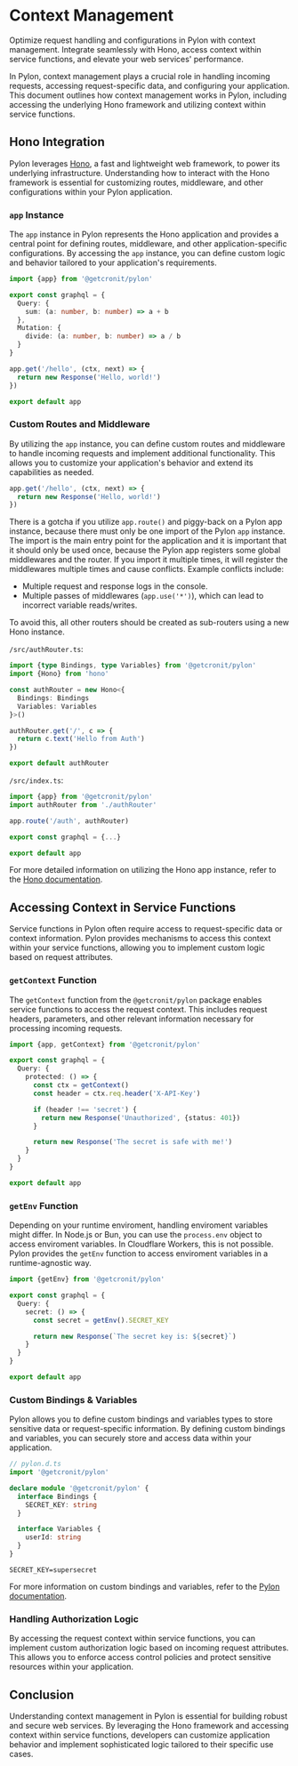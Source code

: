 # Context Management

Optimize request handling and configurations in Pylon with context management. Integrate seamlessly with Hono, access context within service functions, and elevate your web services' performance.

In Pylon, context management plays a crucial role in handling incoming requests, accessing request-specific data, and configuring your application. This document outlines how context management works in Pylon, including accessing the underlying Hono framework and utilizing context within service functions.

## Hono Integration

Pylon leverages [Hono](https://hono.dev/), a fast and lightweight web framework, to power its underlying infrastructure. Understanding how to interact with the Hono framework is essential for customizing routes, middleware, and other configurations within your Pylon application.

### `app` Instance

The `app` instance in Pylon represents the Hono application and provides a central point for defining routes, middleware, and other application-specific configurations. By accessing the `app` instance, you can define custom logic and behavior tailored to your application's requirements.

```typescript
import {app} from '@getcronit/pylon'

export const graphql = {
  Query: {
    sum: (a: number, b: number) => a + b
  },
  Mutation: {
    divide: (a: number, b: number) => a / b
  }
}

app.get('/hello', (ctx, next) => {
  return new Response('Hello, world!')
})

export default app
```

### Custom Routes and Middleware

By utilizing the `app` instance, you can define custom routes and middleware to handle incoming requests and implement additional functionality. This allows you to customize your application's behavior and extend its capabilities as needed.

```typescript
app.get('/hello', (ctx, next) => {
  return new Response('Hello, world!')
})
```

There is a gotcha if you utilize `app.route()` and piggy-back on a Pylon app instance, because there must only be one import of the Pylon `app` instance. The import is the main entry point for the application and it is important that it should only be used once, because the Pylon app registers some global middlewares and the router. If you import it multiple times, it will register the middlewares multiple times and cause conflicts. Example conflicts include:

- Multiple request and response logs in the console.
- Multiple passes of middlewares (`app.use('*')`), which can lead to incorrect variable reads/writes.

To avoid this, all other routers should be created as sub-routers using a new Hono instance.

`/src/authRouter.ts`:

```typescript
import {type Bindings, type Variables} from '@getcronit/pylon'
import {Hono} from 'hono'

const authRouter = new Hono<{
  Bindings: Bindings
  Variables: Variables
}>()

authRouter.get('/', c => {
  return c.text('Hello from Auth')
})

export default authRouter
```

`/src/index.ts`:

```typescript
import {app} from '@getcronit/pylon'
import authRouter from './authRouter'

app.route('/auth', authRouter)

export const graphql = {...}

export default app
```

For more detailed information on utilizing the Hono app instance, refer to the [Hono documentation](https://hono.dev/getting-started/basic).

## Accessing Context in Service Functions

Service functions in Pylon often require access to request-specific data or context information. Pylon provides mechanisms to access this context within your service functions, allowing you to implement custom logic based on request attributes.

### `getContext` Function

The `getContext` function from the `@getcronit/pylon` package enables service functions to access the request context. This includes request headers, parameters, and other relevant information necessary for processing incoming requests.

```typescript
import {app, getContext} from '@getcronit/pylon'

export const graphql = {
  Query: {
    protected: () => {
      const ctx = getContext()
      const header = ctx.req.header('X-API-Key')

      if (header !== 'secret') {
        return new Response('Unauthorized', {status: 401})
      }

      return new Response('The secret is safe with me!')
    }
  }
}

export default app
```

### `getEnv` Function

Depending on your runtime enviroment, handling enviroment variables might differ. In Node.js or Bun, you can use the `process.env` object to access enviroment variables. In Cloudflare Workers, this is not possible.
Pylon provides the `getEnv` function to access enviroment variables in a runtime-agnostic way.

```typescript
import {getEnv} from '@getcronit/pylon'

export const graphql = {
  Query: {
    secret: () => {
      const secret = getEnv().SECRET_KEY

      return new Response(`The secret key is: ${secret}`)
    }
  }
}

export default app
```

### Custom Bindings & Variables

Pylon allows you to define custom bindings and variables types to store sensitive data or request-specific information. By defining custom bindings and variables, you can securely store and access data within your application.

```typescript
// pylon.d.ts
import '@getcronit/pylon'

declare module '@getcronit/pylon' {
  interface Bindings {
    SECRET_KEY: string
  }

  interface Variables {
    userId: string
  }
}
```

```env
SECRET_KEY=supersecret
```

For more information on custom bindings and variables, refer to the [Pylon documentation](../guides/bindings-and-variables.mdx).

### Handling Authorization Logic

By accessing the request context within service functions, you can implement custom authorization logic based on incoming request attributes. This allows you to enforce access control policies and protect sensitive resources within your application.

## Conclusion

Understanding context management in Pylon is essential for building robust and secure web services. By leveraging the Hono framework and accessing context within service functions, developers can customize application behavior and implement sophisticated logic tailored to their specific use cases.
